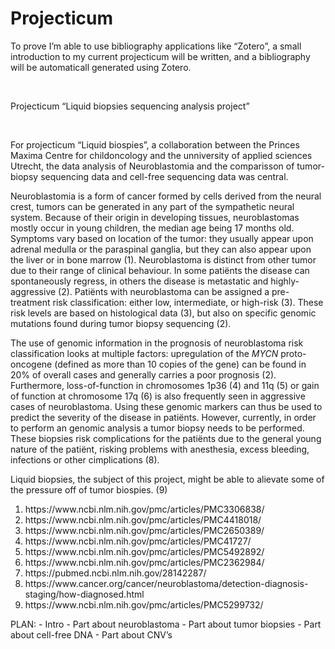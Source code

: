 # Projecticum

To prove I'm able to use bibliography applications like "Zotero", a small introduction to my current projecticum will be written, and a bibliography will be automaticall generated using Zotero.

&nbsp;

Projecticum "Liquid biopsies sequencing analysis project"

&nbsp;

For projecticum "Liquid biospies", a collaboration between the Princes Maxima Centre for childoncology and the unniversity of applied sciences Utrecht, the data analysis of Neuroblastomia and the comparisson of tumor-biopsy sequencing data and cell-free sequencing data was central.

Neuroblastomia is a form of cancer formed by cells derived from the neural crest, tumors can be generated in any part of the sympathetic neural system. Because of their origin in developing tissues, neuroblastomas mostly occur in young children, the median age being 17 months old. Symptoms vary based on location of the tumor: they usually appear upon adrenal medulla or the paraspinal ganglia, but they can also appear upon the liver or in bone marrow (1). Neuroblastoma is distinct from other tumor due to their range of clinical behaviour. In some patiënts the disease can spontaneously regress, in others the disease is metastatic and highly-aggressive (2). Patiënts with neuroblastoma can be assigned a pre-treatment risk classification: either low, intermediate, or high-risk (3). These risk levels are based on histological data (3), but also on specific genomic mutations found during tumor biopsy sequencing (2).

The use of genomic information in the prognosis of neuroblastoma risk classification looks at multiple factors: upregulation of the _MYCN_ proto-oncogene (defined as more than 10 copies of the gene) can be found in 20% of overall cases and generally carries a poor prognosis (2). Furthermore, loss-of-function in chromosomes 1p36 (4) and 11q (5) or gain of function at chromosome 17q (6) is also frequently seen in aggressive cases of neuroblastoma. Using these genomic markers can thus be used to predict the severity of the disease in patiënts. However, currently, in order to perform an genomic analysis a tumor biopsy needs to be performed. These biopsies risk complications for the patiënts due to the general young nature of the patiënt, risking problems with anesthesia, excess bleeding, infections or other cimplications (8).

Liquid biopsies, the subject of this project, might be able to alievate some of the pressure off of tumor biospies. (9)



(1) https://www.ncbi.nlm.nih.gov/pmc/articles/PMC3306838/
(2) https://www.ncbi.nlm.nih.gov/pmc/articles/PMC4418018/
(3) https://www.ncbi.nlm.nih.gov/pmc/articles/PMC2650389/
(4) https://www.ncbi.nlm.nih.gov/pmc/articles/PMC41727/
(5) https://www.ncbi.nlm.nih.gov/pmc/articles/PMC5492892/
(6) https://www.ncbi.nlm.nih.gov/pmc/articles/PMC2362984/
(7) https://pubmed.ncbi.nlm.nih.gov/28142287/
(8) https://www.cancer.org/cancer/neuroblastoma/detection-diagnosis-staging/how-diagnosed.html
(9) https://www.ncbi.nlm.nih.gov/pmc/articles/PMC5299732/


PLAN:
 - Intro
 - Part about neuroblastoma
 - Part about tumor biopsies
 - Part about cell-free DNA
 - Part about CNV's